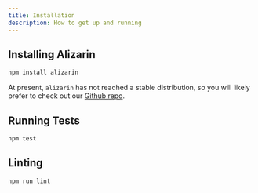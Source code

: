 ```yaml
---
title: Installation
description: How to get up and running
---
```


## Installing Alizarin

```sh
npm install alizarin
```

At present, `alizarin` has not reached a stable distribution, so you
will likely prefer to check out our [Github repo](https://github.com/flaxandteal/alizarin).

## Running Tests

```bash
npm test
```

## Linting

```bash
npm run lint
```

<Cards>
  <Card title="Quickstart" href="/docs/quickstart" />
</Cards>
